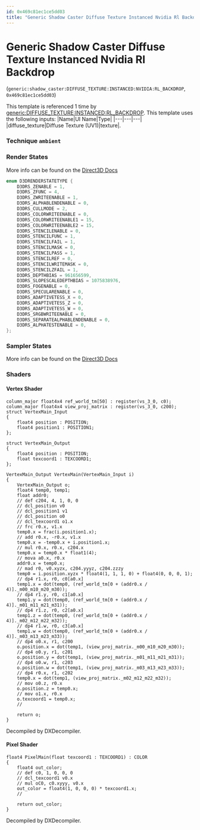 ```yaml
---
id: 0x469c81ec1ce5dd03
title: "Generic Shadow Caster Diffuse Texture Instanced Nvidia Rl Backdrop"
---
```


# Generic Shadow Caster Diffuse Texture Instanced Nvidia Rl Backdrop
(`generic:shadow_caster:DIFFUSE_TEXTURE:INSTANCED:NVIDIA:RL_BACKDROP`, `0x469c81ec1ce5dd03`)

This template is referenced 1 time by [generic:DIFFUSE_TEXTURE:INSTANCED:RL_BACKDROP](/docs/Generated/Render%20Templates/base.render_template_database#generic-diffuse-texture-instanced-rl-backdrop).
This template uses the following inputs:
 |Name|UI Name|Type|
|---|---|---|
|diffuse_texture|Diffuse Texture (UV1)|texture|.

### Technique `ambient`
### Render States
More info can be found on the [Direct3D Docs](https://learn.microsoft.com/en-us/windows/win32/direct3d9/d3drenderstatetype)
```cpp
enum D3DRENDERSTATETYPE {
	D3DRS_ZENABLE = 1,
	D3DRS_ZFUNC = 4,
	D3DRS_ZWRITEENABLE = 1,
	D3DRS_ALPHABLENDENABLE = 0,
	D3DRS_CULLMODE = 2,
	D3DRS_COLORWRITEENABLE = 0,
	D3DRS_COLORWRITEENABLE1 = 15,
	D3DRS_COLORWRITEENABLE2 = 15,
	D3DRS_STENCILENABLE = 0,
	D3DRS_STENCILFUNC = 1,
	D3DRS_STENCILFAIL = 1,
	D3DRS_STENCILMASK = 0,
	D3DRS_STENCILPASS = 1,
	D3DRS_STENCILREF = 0,
	D3DRS_STENCILWRITEMASK = 0,
	D3DRS_STENCILZFAIL = 1,
	D3DRS_DEPTHBIAS = 961656599,
	D3DRS_SLOPESCALEDEPTHBIAS = 1075838976,
	D3DRS_FOGENABLE = 0,
	D3DRS_SPECULARENABLE = 0,
	D3DRS_ADAPTIVETESS_X = 0,
	D3DRS_ADAPTIVETESS_Z = 0,
	D3DRS_ADAPTIVETESS_W = 0,
	D3DRS_SRGBWRITEENABLE = 0,
	D3DRS_SEPARATEALPHABLENDENABLE = 0,
	D3DRS_ALPHATESTENABLE = 0,
};
```
### Sampler States
More info can be found on the [Direct3D Docs](https://learn.microsoft.com/en-us/windows/win32/direct3d9/d3dsamplerstatetype)
### Shaders
#### Vertex Shader
```hlsl
column_major float4x4 ref_world_tm[50] : register(vs_3_0, c0);
column_major float4x4 view_proj_matrix : register(vs_3_0, c200);
struct VertexMain_Input
{
    float4 position : POSITION;
    float4 position1 : POSITION1;
};

struct VertexMain_Output
{
    float4 position : POSITION;
    float texcoord1 : TEXCOORD1;
};

VertexMain_Output VertexMain(VertexMain_Input i)
{
    VertexMain_Output o;
    float4 temp0, temp1;
    float addr0;
    // def c204, 4, 1, 0, 0
    // dcl_position v0
    // dcl_position1 v1
    // dcl_position o0
    // dcl_texcoord1 o1.x
    // frc r0.x, v1.x
    temp0.x = frac(i.position1.x);
    // add r0.x, -r0.x, v1.x
    temp0.x = -temp0.x + i.position1.x;
    // mul r0.x, r0.x, c204.x
    temp0.x = temp0.x * float1(4);
    // mova a0.x, r0.x
    addr0.x = temp0.x;
    // mad r0, v0.xyzx, c204.yyyz, c204.zzzy
    temp0 = i.position.xyzx * float4(1, 1, 1, 0) + float4(0, 0, 0, 1);
    // dp4 r1.x, r0, c0[a0.x]
    temp1.x = dot(temp0, (ref_world_tm[0 + (addr0.x / 4)]._m00_m10_m20_m30));
    // dp4 r1.y, r0, c1[a0.x]
    temp1.y = dot(temp0, (ref_world_tm[0 + (addr0.x / 4)]._m01_m11_m21_m31));
    // dp4 r1.z, r0, c2[a0.x]
    temp1.z = dot(temp0, (ref_world_tm[0 + (addr0.x / 4)]._m02_m12_m22_m32));
    // dp4 r1.w, r0, c3[a0.x]
    temp1.w = dot(temp0, (ref_world_tm[0 + (addr0.x / 4)]._m03_m13_m23_m33));
    // dp4 o0.x, r1, c200
    o.position.x = dot(temp1, (view_proj_matrix._m00_m10_m20_m30));
    // dp4 o0.y, r1, c201
    o.position.y = dot(temp1, (view_proj_matrix._m01_m11_m21_m31));
    // dp4 o0.w, r1, c203
    o.position.w = dot(temp1, (view_proj_matrix._m03_m13_m23_m33));
    // dp4 r0.x, r1, c202
    temp0.x = dot(temp1, (view_proj_matrix._m02_m12_m22_m32));
    // mov o0.z, r0.x
    o.position.z = temp0.x;
    // mov o1.x, r0.x
    o.texcoord1 = temp0.x;
    // 

    return o;
}
```
Decompiled by DXDecompiler.
#### Pixel Shader
```hlsl
float4 PixelMain(float texcoord1 : TEXCOORD1) : COLOR
{
    float4 out_color;
    // def c0, 1, 0, 0, 0
    // dcl_texcoord1 v0.x
    // mul oC0, c0.xyyy, v0.x
    out_color = float4(1, 0, 0, 0) * texcoord1.x;
    // 

    return out_color;
}
```
Decompiled by DXDecompiler.
